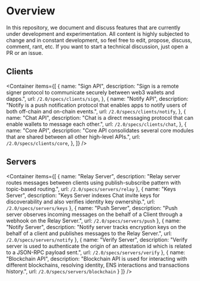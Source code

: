 
# Overview

In this repository, we document and discuss features that are currently under development and experimentation. All content is highly subjected to change and in constant development, so feel free to edit, propose, discuss, comment, rant, etc. If you want to start a technical discussion, just open a PR or an issue.

## Clients

<Container
  items={[
    {
      name: "Sign API",
      description:
        "Sign is a remote signer protocol to communicate securely between web3 wallets and dapps.",
      url: `/2.0/specs/clients/sign`,
    },
    {
      name: "Notify API",
      description:
        "Notify is a push notification protocol that enables apps to notify users of both off-chain and on-chain events.",
      url: `/2.0/specs/clients/notify`,
    },
    {
      name: "Chat API",
      description:
        "Chat is a direct messaging protocol that can enable wallets to message each other.",
      url: `/2.0/specs/clients/chat`,
    },
    {
      name: "Core API",
      description:
        "Core API consolidates several core modules that are shared between all other high-level APIs.",
      url: `/2.0/specs/clients/core`,
    },
  ]}
/>

## Servers

<Container
  items={[
    {
      name: "Relay Server",
      description: "Relay server routes messages between clients using publish-subscribe pattern with topic-based routing.",
      url: `/2.0/specs/servers/relay`
    },
    {
      name: "Keys Server",
      description: "Keys Server indexes Chat invite keys for discoverability and also verifies identity key ownership.",
      url: `/2.0/specs/servers/keys`
    },
    {
      name: "Push Server",
      description: "Push server observes incoming messages on the behalf of a Client through a webhook on the Relay Server.",
      url: `/2.0/specs/servers/push`
    },
    {
      name: "Notify Server",
      description: "Notify server tracks encryption keys on the behalf of a client and publishes messages to the Relay Server.",
      url: `/2.0/specs/servers/notify`
    },
    {
      name: "Verify Server",
      description: "Verify server is used to authenticate the origin of an attestation id which is related to a JSON-RPC payload sent.",
      url: `/2.0/specs/servers/verify`
    },
    {
      name: "Blockchain API",
      description: "Blockchain API is used for interacting with different blockchains, resolving identity, ENS interactions and transactions history.",
      url: `/2.0/specs/servers/blockchain`
    }
  ]}
/>

